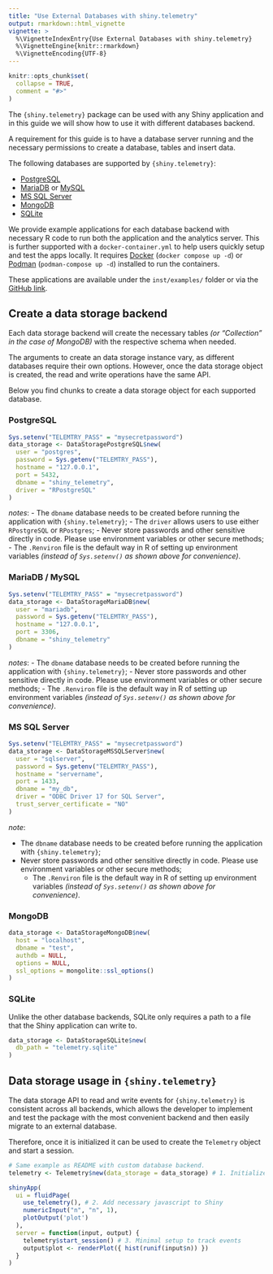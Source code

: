 ```yaml
---
title: "Use External Databases with shiny.telemetry"
output: rmarkdown::html_vignette
vignette: >
  %\VignetteIndexEntry{Use External Databases with shiny.telemetry}
  %\VignetteEngine{knitr::rmarkdown}
  %\VignetteEncoding{UTF-8}
---
```


```r
knitr::opts_chunk$set(
  collapse = TRUE,
  comment = "#>"
)
```

The `{shiny.telemetry}` package can be used with any Shiny application and in this guide we will show how to use it with different databases backend.

A requirement for this guide is to have a database server running and the necessary permissions to create a database, tables and insert data.

The following databases are supported by `{shiny.telemetry}`:

- [PostgreSQL](https://www.postgresql.org/docs/current/index.html)
- [MariaDB](https://mariadb.org/documentation/) or [MySQL](https://dev.mysql.com/doc/refman/en/)
- [MS SQL Server](https://learn.microsoft.com/en-us/sql/sql-server/)
- [MongoDB](https://www.mongodb.com/docs/manual/)
- [SQLite](https://www.sqlite.org/docs.html)

We provide example applications for each database backend with necessary R code to run both the application and the analytics server.
This is further supported with a `docker-container.yml` to help users quickly setup and test the apps locally.
It requires [Docker](https://docs.docker.com/reference/) (`docker compose up -d`) or [Podman](https://podman.io/docs) (`podman-compose up -d`) installed to run the containers.

These applications are available under the `inst/examples/` folder or via the [GitHub link](https://github.com/Appsilon/shiny.telemetry/tree/main/inst/examples).

## Create a data storage backend {.tabset}

Each data storage backend will create the necessary tables _(or "Collection" in the case of MongoDB)_ with the respective schema when needed.

The arguments to create an data storage instance vary, as different databases require their own options.
However, once the data storage object is created, the read and write operations have the same API.

Below you find chunks to create a data storage object for each supported database.

### PostgreSQL

```r
Sys.setenv("TELEMTRY_PASS" = "mysecretpassword")
data_storage <- DataStoragePostgreSQL$new(
  user = "postgres",
  password = Sys.getenv("TELEMTRY_PASS"),
  hostname = "127.0.0.1",
  port = 5432,
  dbname = "shiny_telemetry",
  driver = "RPostgreSQL"
)
```

_notes_:
- The `dbname` database needs to be created before running the application with `{shiny.telemetry}`;
- The `driver` allows users to use either `RPostgreSQL` or `RPostgres`;
- Never store passwords and other sensitive directly in code. Please use environment variables or other secure methods;
  - The `.Renviron` file is the default way in R of setting up environment variables _(instead of `Sys.setenv()` as shown above for convenience)_.

### MariaDB / MySQL

```r
Sys.setenv("TELEMTRY_PASS" = "mysecretpassword")
data_storage <- DataStorageMariaDB$new(
  user = "mariadb", 
  password = Sys.getenv("TELEMTRY_PASS"),
  hostname = "127.0.0.1",
  port = 3306,
  dbname = "shiny_telemetry"
)
```

_notes_:
- The `dbname` database needs to be created before running the application with `{shiny.telemetry}`;
- Never store passwords and other sensitive directly in code. Please use environment variables or other secure methods;
  - The `.Renviron` file is the default way in R of setting up environment variables _(instead of `Sys.setenv()` as shown above for convenience)_.

### MS SQL Server


```r
Sys.setenv("TELEMTRY_PASS" = "mysecretpassword")
data_storage <- DataStorageMSSQLServer$new(
  user = "sqlserver",
  password = Sys.getenv("TELEMTRY_PASS"),
  hostname = "servername", 
  port = 1433,
  dbname = "my_db", 
  driver = "ODBC Driver 17 for SQL Server",
  trust_server_certificate = "NO"
)
```

_note_: 

- The `dbname` database needs to be created before running the application with `{shiny.telemetry}`;
- Never store passwords and other sensitive directly in code. Please use environment variables or other secure methods;
  - The `.Renviron` file is the default way in R of setting up environment variables _(instead of `Sys.setenv()` as shown above for convenience)_.

### MongoDB

```r
data_storage <- DataStorageMongoDB$new(
  host = "localhost",
  dbname = "test",
  authdb = NULL,
  options = NULL,
  ssl_options = mongolite::ssl_options()
)
```

### SQLite

Unlike the other database backends, SQLite only requires a path to a file that the Shiny application can write to.

```r
data_storage <- DataStorageSQLite$new(
  db_path = "telemetry.sqlite"
)
```

## Data storage usage in `{shiny.telemetry}`

The data storage API to read and write events for `{shiny.telemetry}` is consistent across all backends, which allows the developer to implement and test the package with the most convenient backend and then easily migrate to an external database.

Therefore, once it is initialized it can be used to create the `Telemetry` object and start a session.

```r
# Same example as README with custom database backend.
telemetry <- Telemetry$new(data_storage = data_storage) # 1. Initialize telemetry with object created above

shinyApp(
  ui = fluidPage(
    use_telemetry(), # 2. Add necessary javascript to Shiny
    numericInput("n", "n", 1),
    plotOutput('plot')
  ),
  server = function(input, output) {
    telemetry$start_session() # 3. Minimal setup to track events
    output$plot <- renderPlot({ hist(runif(input$n)) })
  }
)
```
